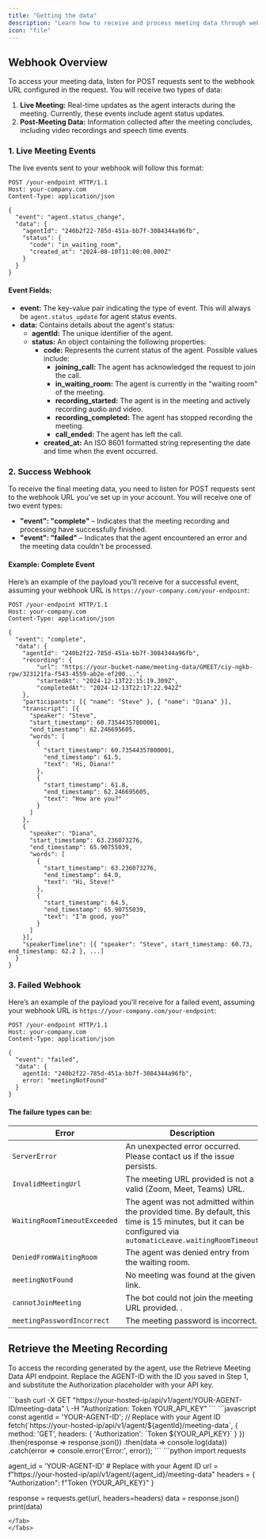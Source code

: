 ```yaml
---
title: "Getting the data"
description: "Learn how to receive and process meeting data through webhooks, including live events and post-meeting recordings <br></br><br></br> The best way to retrieve this is via webhooks. See the Webhook Overview for details. If you can’t use webhooks for some reason, you can manually call the Retrieve meeting data endpoint to get the meeting details."
icon: "file"
---
```


## Webhook Overview

To access your meeting data, listen for POST requests sent to the webhook URL configured in the request. You will receive two types of data:

1. **Live Meeting:** Real-time updates as the agent interacts during the meeting. Currently, these events include agent status updates.
2. **Post-Meeting Data:** Information collected after the meeting concludes, including video recordings and speech time events.

### 1. Live Meeting Events

The live events sent to your webhook will follow this format:

```http
POST /your-endpoint HTTP/1.1
Host: your-company.com
Content-Type: application/json

{
  "event": "agent.status_change",
  "data": {
    "agentId": "240b2f22-785d-451a-bb7f-3084344a96fb",
    "status": {
      "code": "in_waiting_room",
      "created_at": "2024-08-10T11:00:00.000Z"
    }
  }
}
```

#### Event Fields:

- **event:** The key-value pair indicating the type of event. This will always be `agent.status_update` for agent status events.
- **data:** Contains details about the agent's status:
  - **agentId:** The unique identifier of the agent.
  - **status:** An object containing the following properties:
    - **code:** Represents the current status of the agent. Possible values include:
      - **joining_call:** The agent has acknowledged the request to join the call.
      - **in_waiting_room:** The agent is currently in the "waiting room" of the meeting.
      - **recording_started:** The agent is in the meeting and actively recording audio and video.
      - **recording_completed:** The agent has stopped recording the meeting.
      - **call_ended:** The agent has left the call.
    - **created_at:** An ISO 8601 formatted string representing the date and time when the event occurred.

### 2. Success Webhook

To receive the final meeting data, you need to listen for POST requests sent to the webhook URL you’ve set up in your account.
You will receive one of two event types:

- **"event": "complete"** – Indicates that the meeting recording and processing have successfully finished.
- **"event": "failed"** – Indicates that the agent encountered an error and the meeting data couldn't be processed.

#### Example: Complete Event

Here’s an example of the payload you'll receive for a successful event, assuming your webhook URL is `https://your-company.com/your-endpoint`:

```http
POST /your-endpoint HTTP/1.1
Host: your-company.com
Content-Type: application/json

{
  "event": "complete",
  "data": {
    "agentId": "240b2f22-785d-451a-bb7f-3084344a96fb",
    "recording": {
        "url": "https://your-bucket-name/meeting-data/GMEET/ciy-ngkb-rpw/323121fa-f543-4559-ab2e-ef200...",
        "startedAt": "2024-12-13T22:15:19.309Z",
        "completedAt": "2024-12-13T22:17:22.942Z"
    },
    "participants": [{ "name": "Steve" }, { "name": "Diana" }],
    "transcript": [{
      "speaker": "Steve",
      "start_timestamp": 60.73544357800001,
      "end_timestamp": 62.246695605,
      "words": [
        {
          "start_timestamp": 60.73544357800001,
          "end_timestamp": 61.5,
          "text": "Hi, Diana!"
        },
        {
          "start_timestamp": 61.8,
          "end_timestamp": 62.246695605,
          "text": "How are you?"
        }
      ]
    },
    {
      "speaker": "Diana",
      "start_timestamp": 63.236073276,
      "end_timestamp": 65.90755039,
      "words": [
        {
          "start_timestamp": 63.236073276,
          "end_timestamp": 64.0,
          "text": "Hi, Steve!"
        },
        {
          "start_timestamp": 64.5,
          "end_timestamp": 65.90755039,
          "text": "I’m good, you?"
        }
      ]
    }],
    "speakerTimeline": [{ "speaker": "Steve", start_timestamp: 60.73, end_timestamp: 62.2 }, ...]
  }
}
```

### 3. Failed Webhook

Here’s an example of the payload you'll receive for a failed event, assuming your webhook URL is `https://your-company.com/your-endpoint`:

```http
POST /your-endpoint HTTP/1.1
Host: your-company.com
Content-Type: application/json

{
  "event": "failed",
  "data": {
    agentId: "240b2f22-785d-451a-bb7f-3084344a96fb",
    error: "meetingNotFound"
  }
}
```

#### The failure types can be:

| **Error**               | **Description**                                                                                                                                            |
| ----------------------- | ---------------------------------------------------------------------------------------------------------------------------------------------------------- |
| `ServerError`           | An unexpected error occurred. Please contact us if the issue persists.                                                                                     |
| `InvalidMeetingUrl`     | The meeting URL provided is not a valid (Zoom, Meet, Teams) URL.                                                                                           |
| `WaitingRoomTimeoutExceeded` | The agent was not admitted within the provided time. By default, this time is 15 minutes, but it can be configured via `automaticLeave.waitingRoomTimeout` |
| `DeniedFromWaitingRoom` | The agent was denied entry from the waiting room.                                                                                                          |
| `meetingNotFound`       |       No meeting was found at the given link.                                                                                                      |
| `cannotJoinMeeting`     | The bot could not join the meeting URL provided. .                                                                                                          |
| `meetingPasswordIncorrect` | The meeting password is incorrect.                                                                                                       |

## Retrieve the Meeting Recording

To access the recording generated by the agent, use the Retrieve Meeting Data API endpoint. Replace the AGENT-ID with the ID you saved in Step 1, and substitute the Authorization placeholder with your API key.

<Tabs>
  <Tab label="cURL" title="Bash">
  ```bash
  curl -X GET "https://your-hosted-ip/api/v1/agent/YOUR-AGENT-ID/meeting-data" \
  -H "Authorization: Token YOUR_API_KEY"
  ```
  </Tab>

  <Tab label="JavaScript" title="JavaScript">
  ```javascript
  const agentId = 'YOUR-AGENT-ID'; // Replace with your Agent ID
  fetch(`https://your-hosted-ip/api/v1/agent/${agentId}/meeting-data`, {
      method: 'GET',
      headers: {
        'Authorization': `Token ${YOUR_API_KEY}`
      }
  })
  .then(response => response.json())
  .then(data => console.log(data))
  .catch(error => console.error('Error:', error));
  ```
  </Tab>

  <Tab label="Python" title="Python">
  ```python
  import requests

agent_id = 'YOUR-AGENT-ID' # Replace with your Agent ID
url = f"https://your-hosted-ip/api/v1/agent/{agent_id}/meeting-data"
headers = {
"Authorization": f"Token {YOUR_API_KEY}"
}

response = requests.get(url, headers=headers)
data = response.json()
print(data)
```
</Tab>
</Tabs>